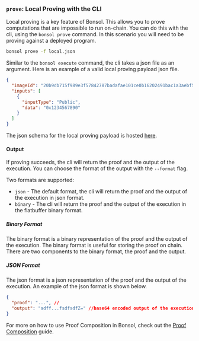### `prove`: Local Proving with the CLI

Local proving is a key feature of Bonsol. This allows you to prove computations that are impossible to run on-chain.
You can do this with the cli, using the `bonsol prove` command. In this scenario you will need to be proving against a deployed program.

```bash 
bonsol prove -f local.json  
```

Similar to the `bonsol execute` command, the cli takes a json file as an argument.
Here is an example of a valid local proving payload json file.

```json
{
  "imageId": "20b9db715f989e3f57842787badafae101ce0b16202491bac1a3aebf573da0ba",
  "inputs": [
    {
      "inputType": "Public",
      "data": "0x1234567890"
    }
  ]
}
```

The json schema for the local proving payload is hosted [here](https://github.com/anagrambuild/bonsol/blob/main/schemas/prove.schema.json).

#### Output 
If proving succeeds, the cli will return the proof and the output of the execution. You can choose the format of the output with the `--format` flag.

Two formats are supported:
* `json` - The default format, the cli will return the proof and the output of the execution in json format.
* `binary` - The cli will return the proof and the output of the execution in the flatbuffer binary format.

##### Binary Format
The binary format is a binary representation of the proof and the output of the execution. The binary format is useful for storing the proof on chain.
There are two components to the binary format, the proof and the output.

##### JSON Format 
The json format is a json representation of the proof and the output of the execution.
An example of the json format is shown below.
```json
{
  "proof": "...", // 
  "output": "adff...fsdfsdfZ=" //base64 encoded output of the execution
}
```

For more on how to use Proof Composition in Bonsol, check out the [Proof Composition](/docs/tutorials/proof-composition) guide.
